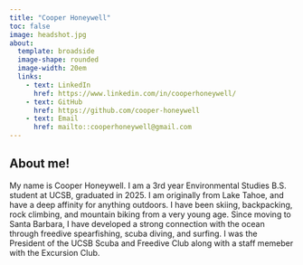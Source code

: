 ```yaml
---
title: "Cooper Honeywell"
toc: false
image: headshot.jpg
about:
  template: broadside
  image-shape: rounded
  image-width: 20em
  links:
    - text: LinkedIn
      href: https://www.linkedin.com/in/cooperhoneywell/
    - text: GitHub
      href: https://github.com/cooper-honeywell
    - text: Email
      href: mailto::cooperhoneywell@gmail.com
---
```


## About me! 

My name is Cooper Honeywell. I am a 3rd year Environmental Studies B.S. student at UCSB, graduated in 2025. I am originally from Lake Tahoe, and have a deep affinity for anything outdoors. I have been skiing, backpacking, rock climbing, and mountain biking from a very young age. Since moving to Santa Barbara, I have developed a strong connection with the ocean through freedive spearfishing, scuba diving, and surfing. I was the President of the UCSB Scuba and Freedive Club along with a staff memeber with the Excursion Club.
